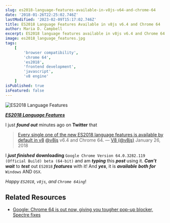 ```yaml
---
slug: es2018-language-features-available-in-v8js-v64-and-chrome-64
date: '2018-01-26T22:25:02.746Z'
lastModified: '2023-02-09T15:17:02.746Z'
title: ES2018 Language Features Available in v8js v6.4 and Chrome 64
author: Maria D. Campbell
excerpt: ES2018 language features available in v8js v6.4 and Chrome 64.
image: es2018_language_features.jpg
tags:
    [
        'browser compatibility',
        'chrome 64',
        'es2018',
        'frontend development',
        'javascript',
        'v8 engine'
    ]
isPublished: true
isFeatured: false
---
```


![ES2018 Language Features](es2018_language_features.jpg)

***[ES2018 Language Features](https://262.ecma-international.org/9.0/)***

I just ***found out*** minutes ago on **Twitter** that

>[Every single one of the new ES2018 language features is available by default in v8](https://t.co/Y0qdVSQHE7) [@v8js](https://twitter.com/v8js?ref_src=twsrc%5Etfw) v6.4 and Chrome 64. — [V8 (@v8js)](https://twitter.com/v8js/status/956976954074267648?ref_src=twsrc%5Etfw) January 26, 2018

I **_just finished_** **downloading** `Google Chrome Version 64.0.3282.119 (Official Build) beta (64-bit)` and am ***typing*** this ***post*** using it. ***Can’t wait*** to ***test*** out `ES2018` ***features*** with it! And ***yes***, it is ***available*** **_both for_** `Windows` AND `OSX`.

*Happy `ES2018`, `v8js`, and `Chrome 64ing`*!

## Related Resources

- [Google: Chrome 64 is out now, giving you tougher pop-up blocker, Spectre fixes](https://www.zdnet.com/article/google-chrome-64-is-out-now-giving-you-tougher-pop-up-blocker-spectre-fixes/)
